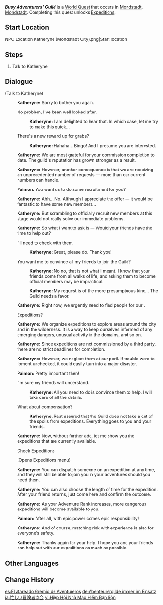 {{Quest Infobox
|id            = 20505
|image         = Adventurers' Guild Mondstadt.png
|type          = World
|region        = Mondstadt
|area          = Starfell Valley
|subarea       = Mondstadt City
|requirement   = Reach [[Adventure Rank]] 14
|startLocation = [[Mondstadt City|Mondstadt]], [[Mondstadt]]
|otherRewards  = 
* Unlocks [[Expeditions]]
|characters    = Katheryne (Mondstadt); Paimon; Traveler
|voiced        = yes
}}
'''''Busy Adventurers' Guild''''' is a [[World Quest]] that occurs in [[Mondstadt City|Mondstadt]], [[Mondstadt]]. Completing this quest unlocks [[Expedition]]s.

==Start Location==
<gallery>
NPC Location Katheryne (Mondstadt City).png|Start location
</gallery>

==Steps==
# Talk to Katheryne

==Dialogue==
{{Quest Description|The [[Adventurers' Guild]] is taking on a growing number of commissions, and [[Katheryne]] is finding it hard to keep up.}}
{{Dialogue Start}}
;(Talk to Katheryne)
:{{A|vo tips explore katheryne 01.ogg}} '''Katheryne:''' Sorry to bother you again.
:{{DIcon}} No problem, I've been well looked after.
::{{A|vo tips explore katheryne 02a.ogg}} '''Katheryne:''' I am delighted to hear that. In which case, let me try to make this quick...
:{{DIcon}} There's a new reward up for grabs?
::{{A|vo tips explore katheryne 02b.ogg}} '''Katheryne:''' Hahaha... Bingo! And I presume you are interested.
:{{A|vo tips explore katheryne 03.ogg}} '''Katheryne:''' We are most grateful for your commission completion to date. The guild's reputation has grown stronger as a result.
:{{A|vo tips explore katheryne 04.ogg}} '''Katheryne:''' However, another consequence is that we are receiving an unprecedented number of requests &mdash; more than our current numbers can handle.
:{{A|vo tips explore paimon 01.ogg}} '''Paimon:''' You want us to do some recruitment for you?
:{{A|vo tips explore katheryne 05.ogg}} '''Katheryne:''' Ahh... No. Although I appreciate the offer &mdash; it would be fantastic to have some new members...
:{{A|vo tips explore katheryne 06.ogg}} '''Katheryne:''' But scrambling to officially recruit new members at this stage would not really solve our immediate problems.
:{{A|vo tips explore katheryne 07.ogg}} '''Katheryne:''' So what I want to ask is &mdash; Would your friends have the time to help out?
:{{DIcon}} I'll need to check with them.
::{{A|vo tips explore katheryne 08a.ogg}} '''Katheryne:''' Great, please do. Thank you!
:{{DIcon}} You want me to convince all my friends to join the Guild?
::{{A|vo tips explore katheryne 08b 1.ogg}} '''Katheryne:''' No no, that is not what I meant. I know that your friends come from all walks of life, and asking them to become official members may be impractical.
::{{A|vo tips explore katheryne 08b 2.ogg}} '''Katheryne:''' My request is of the more presumptuous kind... The Guild needs a favor.
:{{A|vo tips explore katheryne 09.ogg}} '''Katheryne:''' Right now, we urgently need to find people for our {{Color|buzzword|expeditions}}.
:{{DIcon}} Expeditions?
:{{A|vo tips explore katheryne 10.ogg}} '''Katheryne:''' We organize expeditions to explore areas around the city and in the wilderness. It is a way to keep ourselves informed of any emerging dangers, unusual activity in the domains, and so on.
:{{A|vo tips explore katheryne 11.ogg}} '''Katheryne:''' Since expeditions are not commissioned by a third party, there are no strict deadlines for completion.
:{{A|vo tips explore katheryne 12.ogg}} '''Katheryne:''' However, we neglect them at our peril. If trouble were to foment unchecked, it could easily turn into a major disaster.
:{{A|vo tips explore paimon 02.ogg}} '''Paimon:''' Pretty important then!
:{{DIcon}} I'm sure my friends will understand.
::{{A|vo tips explore katheryne 13a.ogg}} '''Katheryne:''' All you need to do is convince them to help. I will take care of all the details.
:{{DIcon}} What about compensation?
::{{A|vo tips explore katheryne 13b.ogg}} '''Katheryne:''' Rest assured that the Guild does not take a cut of the spoils from expeditions. Everything goes to you and your friends.
:{{A|vo tips explore katheryne 14.ogg}} '''Katheryne:''' Now, without further ado, let me show you the expeditions that are currently available.
:{{DIcon|Expedition}} Check Expeditions
:;(Opens Expeditions menu)
:{{A|vo tips explore katheryne 15.ogg}} '''Katheryne:''' You can dispatch someone on an expedition at any time, and they will still be able to join you in your adventures should you need them.
:{{A|vo tips explore katheryne 16.ogg}} '''Katheryne:''' You can also choose the length of time for the expedition. After your friend returns, just come here and confirm the outcome.
:{{A|vo tips explore katheryne 17.ogg}} '''Katheryne:''' As your Adventure Rank increases, more dangerous expeditions will become available to you.
:{{A|vo tips explore paimon 03.ogg}} '''Paimon:''' After all, with epic power comes epic responsibility!
:{{A|vo tips explore katheryne 18.ogg}} '''Katheryne:''' And of course, matching risk with experience is also for everyone's safety.
:{{A|vo tips explore katheryne 19.ogg}} '''Katheryne:''' Thanks again for your help. I hope you and your friends can help out with our expeditions as much as possible.
{{Dialogue End}}

==Other Languages==
{{Other Languages
|en      = Busy Adventurers' Guild
|zhs     = 繁忙的冒险家协会
|zhs_rm  = Fánmáng de Màoxiǎnjiā Xiéhuì
|zht     = 繁忙的冒險家協會
|zht_rm  = Fánmáng de Màoxiǎnjiā Xiéhuì
|zh_tl   = Busy Adventurers' Guild
|ja      = 忙しい冒険者協会
|ja_rm   = Isogashii Boukensha Kyoukai
|ja_tl   = Busy Adventurers' Guild
|ko      = 분주한 모험가 길드
|ko_tl   = Busy Adventurers' Guild
|es      = El atareado Gremio de Aventureros
|es_tl   = The Busy Adventurers' Guild
|fr      = Une Guilde bien occupée
|fr_tl   = A Very Busy Guild
|ru      = Гильдия искателей приключений всегда в действии
|ru_tl   = Adventurers' Guild is Always on the Move
|th      = กิลด์นักผจญภัยที่วุ่นวาย
|th_rm   = 
|th_tl   = 
|vi      = Hiệp Hội Nhà Mạo Hiểm Bận Rộn
|vi_tl   = 
|de      = Abenteurergilde immer im Einsatz
|de_tl   = Adventurers' Guild Always In Action
|id      = Kesibukan Adventurers' Guild
|id_tl   = Adventurers' Guild Hustle
|pt      = Guilda de Aventureiros Ocupada
|pt_tl   = Busy Guild of Adventurers
|tr      = Maceracılar Loncasında Yoğunluk
|tr_tl   = 
|it      = Gilda degli avventurieri indaffarati
|it_tl   = 
}}

==Change History==
{{Change History|1.0}}

[[es:El atareado Gremio de Aventureros]]
[[de:Abenteurergilde immer im Einsatz]]
[[ja:忙しい冒険者協会]]
[[vi:Hiệp Hội Nhà Mạo Hiểm Bận Rộn]]